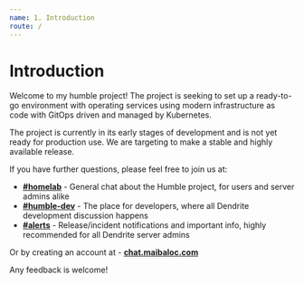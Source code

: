 ```yaml
---
name: 1. Introduction
route: /
---
```


# Introduction

Welcome to my humble project! The project is seeking to set up a ready-to-go environment with operating services using modern infrastructure as code with GitOps driven and managed by Kubernetes. 

The project is currently in its early stages of development and is not yet ready for production use. We are targeting to make a stable and highly available release.

If you have further questions, please feel free to join us at:

- **[#homelab](https://matrix.to/#/#homelab:dendrite.maibaloc.com)** - General chat about the Humble project, for users and server admins alike
- **[#humble-dev](https://matrix.to/#/#humble-dev:dendrite.maibaloc.com)** - The place for developers, where all Dendrite development discussion happens
- **[#alerts](https://matrix.to/#/#alerts:dendrite.maibaloc.com)** - Release/incident notifications and important info, highly recommended for all Dendrite server admins

Or by creating an account at - **[chat.maibaloc.com](https://chat.maibaloc.com)**

Any feedback is welcome!

